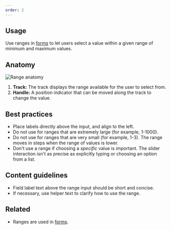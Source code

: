 ```yaml
---
order: 2
---
```


## Usage

Use ranges in [forms](/patterns/forms) to let users select a value within a given range of minimum and maximum values.

## Anatomy

![Range anatomy](images/range-anatomy.png)

1. **Track:** The track displays the range available for the user to select from.
2. **Handle:** A position indicator that can be moved along the track to change the value.

## Best practices

- Place labels directly above the input, and align to the left.
- Do not use for ranges that are extremely large (for example, 1-1000).
- Do not use for ranges that are very small (for example, 1-3). The range moves in steps when the range of values is lower.
- Don't use a range if choosing a _specific_ value is important. The slider interaction isn't as precise as explicitly typing or choosing an option from a list.

## Content guidelines

- Field label text above the range input should be short and concise.
- If necessary, use helper text to clarify how to use the range.

## Related

- Ranges are used in [forms](/patterns/forms).
